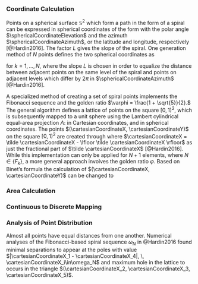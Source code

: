### Coordinate Calculation

Points on a spherical surface $\mathbb{S}^2$ which form a path in the form of a spiral can be expressed in spherical coordinates of the form
\begin{equation}
    \sphericalCoordinateAzimuth=L\sphericalCoordinateElevation, \qquad 0 \leq \sphericalCoordinateElevation \leq \pi
\end{equation}
with the polar angle $\sphericalCoordinateElevation$ and the azimuth $\sphericalCoordinateAzimuth$, or the latitude and longitude, respectively [@Hardin2016]. The factor $L$ gives the slope of the spiral. One generation method of $N$ points defines the two spherical coordinates as
\begin{aligned}
    L =& \; \sqrt{N\pi}, \\
    h_k =& \; 1 -\frac{2k-1}{N}, \\ 
    \sphericalCoordinateElevation_k =& \; \cos^{-1}(h_k), \\
    \sphericalCoordinateAzimuth_k =& \; L\sphericalCoordinateElevation_k 
\end{aligned}
for $k = 1,\dots, N$, where the slope $L$ is chosen in order to equalize the distance between adjacent points on the same level of the spiral and points on adjacent levels which differ by $2\pi$ in $\sphericalCoordinateAzimuth$ [@Hardin2016].


A specialized method of creating a set of spiral points implements the Fibonacci sequence
\begin{equation}
    \left\{ F_k \right\} = \left\{1, 1, 2, 3, 5, 8, 13, \dots \right\}
\end{equation}
and the golden ratio $\varphi = \frac{1 + \sqrt{5}}{2}.$ The general algorithm defines a lattice of points on the square $\left[ 0,1 \right)^2$, which is subsequently mapped to a unit sphere using the Lambert cylindrical equal-area projection $\Lambda$:
\begin{equation}
    \Lambda(\cartesianCoordinateX,\cartesianCoordinateY) = \left( \sqrt{1-(2\cartesianCoordinateY-1)^2}\cdot\cos\left(2\pi \cartesianCoordinateX\right), \sqrt{1-(2\cartesianCoordinateY-1)^2}\cdot\sin\left(2\pi \cartesianCoordinateX\right), 2\cartesianCoordinateY-1 \right)
\end{equation}
in Cartesian coordinates, and
\begin{equation}
    \Lambda(\cartesianCoordinateX,\cartesianCoordinateY) = \left(\cos^{-1}(2\cartesianCoordinateY-1), 2\pi \cartesianCoordinateX \right) = \left( \sphericalCoordinateElevation, \sphericalCoordinateAzimuth \right)
\end{equation}
in spherical coordinates. The points $(\cartesianCoordinateX, \cartesianCoordinateY)$ on the square $\left[ 0,1 \right)^2$ are created through
\begin{equation}
    (\tilde \cartesianCoordinateX, \cartesianCoordinateY)_{F_k} = \left( \frac{iF_{k-1}}{F_k} , \frac{i}{F_k} \right), \qquad 0 \leq i \leq F_k
\end{equation}
where $\cartesianCoordinateX = \tilde \cartesianCoordinateX - \lfloor \tilde \cartesianCoordinateX \rfloor$ as just the fractional part of $\tilde \cartesianCoordinateX$ [@Hardin2016]. While this implementation can only be applied for $N+1$ elements, where $N \in \{ F_k \}$, a more general approach involves the golden ratio $\varphi$. Based on Binet's formula the calculation of $(\cartesianCoordinateX, \cartesianCoordinateY)$ can be changed to
\begin{equation}
    (\tilde \cartesianCoordinateX, \cartesianCoordinateY)_{N} = \left( \frac{i}{\varphi}, \frac{i}{N} \right), \qquad 0 \leq i \leq N.
\end{equation}


### Area Calculation


### Continuous to Discrete Mapping


### Analysis of Point Distribution

Almost all points have equal distances from one another. Numerical analyses of the Fibonacci-based spiral sequence $\omega_N$ in @Hardin2016 found minimal separations to appear at the poles with value $|\cartesianCoordinateX_1 - \cartesianCoordinateX_4|, \, \cartesianCoordinateX_i\in\omega_N$ and maximum hole in the lattice to occurs in the triangle $(\cartesianCoordinateX_2, \cartesianCoordinateX_3, \cartesianCoordinateX_5)$. 

